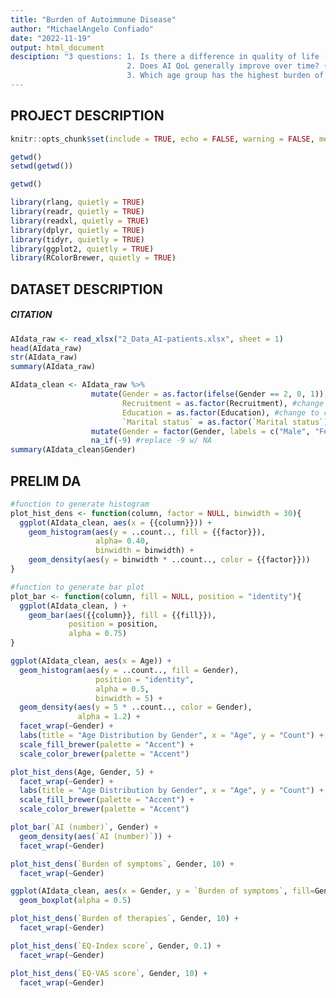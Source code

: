 ```yaml
---
title: "Burden of Autoimmune Disease"
author: "MichaelAngelo Confiado"
date: "2022-11-19"
output: html_document
desciption: "3 questions: 1. Is there a difference in quality of life (QoL) between men and women with AI?
                          2. Does AI QoL generally improve over time? (Measured from time of onset)
                          3. Which age group has the highest burden of therapy? Is it significant?"
---
```


## PROJECT DESCRIPTION

```r
knitr::opts_chunk$set(include = TRUE, echo = FALSE, warning = FALSE, message = FALSE)
```

```r

getwd()
setwd(getwd())

getwd()

```

```r
library(rlang, quietly = TRUE)
library(readr, quietly = TRUE)
library(readxl, quietly = TRUE)
library(dplyr, quietly = TRUE)
library(tidyr, quietly = TRUE)
library(ggplot2, quietly = TRUE)
library(RColorBrewer, quietly = TRUE)
```

## DATASET DESCRIPTION
##### CITATION

```r
AIdata_raw <- read_xlsx("2_Data_AI-patients.xlsx", sheet = 1)
head(AIdata_raw)
str(AIdata_raw)
summary(AIdata_raw)
```

```r

AIdata_clean <- AIdata_raw %>% 
                  mutate(Gender = as.factor(ifelse(Gender == 2, 0, 1)), #change to standard coding (M = 0, F = 1)
                         Recruitment = as.factor(Recruitment), #change to categorical
                         Education = as.factor(Education), #change to categorical
                         `Marital status` = as.factor(`Marital status`)) %>% #change to categorical
                  mutate(Gender = factor(Gender, labels = c("Male", "Female"))) %>%
                  na_if(-9) #replace -9 w/ NA
summary(AIdata_clean$Gender)

```


## PRELIM DA

```r
#function to generate histogram
plot_hist_dens <- function(column, factor = NULL, binwidth = 30){
  ggplot(AIdata_clean, aes(x = {{column}})) +
    geom_histogram(aes(y = ..count.., fill = {{factor}}),
                   alpha= 0.40,
                   binwidth = binwidth) +
    geom_density(aes(y = binwidth * ..count.., color = {{factor}}))
}

#function to generate bar plot
plot_bar <- function(column, fill = NULL, position = "identity"){
  ggplot(AIdata_clean, ) +
    geom_bar(aes({{column}}, fill = {{fill}}),
             position = position, 
             alpha = 0.75)
}

```

```r

ggplot(AIdata_clean, aes(x = Age)) +
  geom_histogram(aes(y = ..count.., fill = Gender),
                   position = "identity", 
                   alpha = 0.5,
                   binwidth = 5) +
  geom_density(aes(y = 5 * ..count.., color = Gender),
               alpha = 1.2) +
  facet_wrap(~Gender) +
  labs(title = "Age Distribution by Gender", x = "Age", y = "Count") +
  scale_fill_brewer(palette = "Accent") +
  scale_color_brewer(palette = "Accent")

plot_hist_dens(Age, Gender, 5) +
  facet_wrap(~Gender) +
  labs(title = "Age Distribution by Gender", x = "Age", y = "Count") +
  scale_fill_brewer(palette = "Accent") +
  scale_color_brewer(palette = "Accent")

plot_bar(`AI (number)`, Gender) +
  geom_density(aes(`AI (number)`)) +
  facet_wrap(~Gender)

plot_hist_dens(`Burden of symptoms`, Gender, 10) +
  facet_wrap(~Gender)

ggplot(AIdata_clean, aes(x = Gender, y = `Burden of symptoms`, fill=Gender)) +
  geom_boxplot(alpha = 0.5)

plot_hist_dens(`Burden of therapies`, Gender, 10) +
  facet_wrap(~Gender)

plot_hist_dens(`EQ-Index score`, Gender, 0.1) +
  facet_wrap(~Gender)

plot_hist_dens(`EQ-VAS score`, Gender, 10) +
  facet_wrap(~Gender)

```










